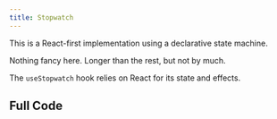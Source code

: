 ```yaml
---
title: Stopwatch
---
```



<div className="text-4xl text-red-500 text-green-500 text-yellow-500 w-full"></div>

<div className="not-content">
  <Stopwatch client:visible />
</div>

This is a React-first implementation using a declarative state machine.

Nothing fancy here. Longer than the rest, but not by much.

The `useStopwatch` hook relies on React for its state and effects.

## Full Code

<CodeBlock lang="jsx" code={code} />
